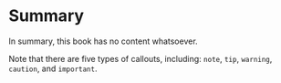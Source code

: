 # Summary

In summary, this book has no content whatsoever.

:::{.callout-note}
Note that there are five types of callouts, including: 
`note`, `tip`, `warning`, `caution`, and `important`.
:::
